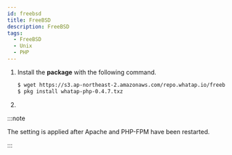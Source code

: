 ```yaml
---
id: freebsd
title: FreeBSD
description: FreeBSD
tags:
  - FreeBSD
  - Unix
  - PHP
---
```



1. Install the **package** with the following command.

   ```bash title=SH
   $ wget https://s3.ap-northeast-2.amazonaws.com/repo.whatap.io/freebsd/10/whatap-php-0.4.7.txz
   $ pkg install whatap-php-0.4.7.txz
   ```

2. <Phpinstallscript />


<Phpextensionwhatap />

:::note

The setting is applied after Apache and PHP-FPM have been restarted.

:::

